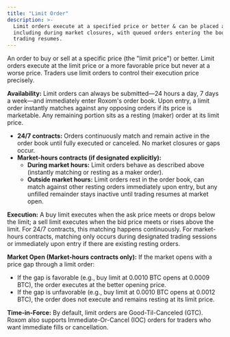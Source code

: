 ```yaml
---
title: "Limit Order"
description: >-
  Limit orders execute at a specified price or better & can be placed anytime,
  including during market closures, with queued orders entering the book when
  trading resumes.
---
```


An order to buy or sell at a specific price (the "limit price") or better. Limit orders execute at the limit price or a more favorable price but never at a worse price. Traders use limit orders to control their execution price precisely.

**Availability:** Limit orders can always be submitted—24 hours a day, 7 days a week—and immediately enter Roxom's order book. Upon entry, a limit order instantly matches against any opposing orders if its price is marketable. Any remaining portion sits as a resting (maker) order at its limit price.

* **24/7 contracts:** Orders continuously match and remain active in the order book until fully executed or canceled. No market closures or gaps occur.
* **Market-hours contracts (if designated explicitly):**
  * **During market hours:** Limit orders behave as described above (instantly matching or resting as a maker order).
  * **Outside market hours:** Limit orders rest in the order book, can match against other resting orders immediately upon entry, but any unfilled remainder stays inactive until trading resumes at market open.

**Execution:** A buy limit executes when the ask price meets or drops below the limit; a sell limit executes when the bid price meets or rises above the limit. For 24/7 contracts, this matching happens continuously. For market-hours contracts, matching only occurs during designated trading sessions or immediately upon entry if there are existing resting orders.

**Market Open (Market-hours contracts only):** If the market opens with a price gap through a limit order:

* If the gap is favorable (e.g., buy limit at 0.0010 BTC opens at 0.0009 BTC), the order executes at the better opening price.
* If the gap is unfavorable (e.g., buy limit at 0.0010 BTC opens at 0.0012 BTC), the order does not execute and remains resting at its limit price.

**Time-in-Force:** By default, limit orders are Good-Til-Canceled (GTC). Roxom also supports Immediate-Or-Cancel (IOC) orders for traders who want immediate fills or cancellation.